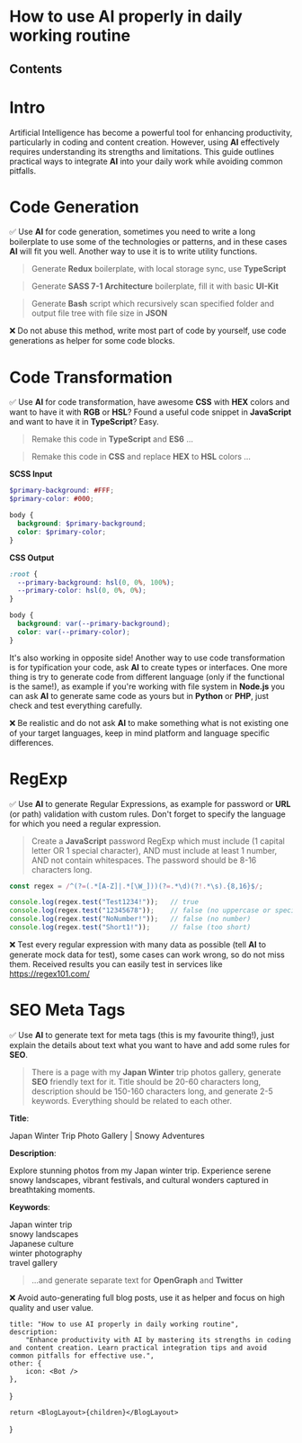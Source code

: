 
# How to use AI properly in daily working routine

## Contents

# Intro

Artificial Intelligence has become a powerful tool for enhancing productivity, particularly in coding and content creation. However, using **AI** effectively requires understanding its strengths and limitations. This guide outlines practical ways to integrate **AI** into your daily work while avoiding common pitfalls.

# Code Generation

✅ Use **AI** for code generation, sometimes you need to write a long boilerplate to use some of the technologies or patterns, and in these cases **AI** will fit you well. Another way to use it is to write utility functions.

> Generate **Redux** boilerplate, with local storage sync, use **TypeScript**

> Generate **SASS 7-1 Architecture** boilerplate, fill it with basic **UI-Kit**

> Generate **Bash** script which recursively scan specified folder and output file tree with file size in **JSON**

❌ Do not abuse this method, write most part of code by yourself, use code generations as helper for some code blocks.

# Code Transformation

✅ Use **AI** for code transformation, have awesome **CSS** with **HEX** colors and want to have it with **RGB** or **HSL**? Found a useful code snippet in **JavaScript** and want to have it in **TypeScript**? Easy.

> Remake this code in **TypeScript** and **ES6** ...

> Remake this code in **CSS** and replace **HEX** to **HSL** colors ...

**SCSS Input**

``` scss
$primary-background: #FFF;
$primary-color: #000;

body {
  background: $primary-background;
  color: $primary-color;
}
```

**CSS Output**

``` css
:root {
  --primary-background: hsl(0, 0%, 100%);
  --primary-color: hsl(0, 0%, 0%);
}

body {
  background: var(--primary-background);
  color: var(--primary-color);
}
```

It's also working in opposite side! Another way to use code transformation is for typification your code, ask **AI** to create types or interfaces. One more thing is try to generate code from different language (only if the functional is the same!), as example if you're working with file system in **Node.js** you can ask **AI** to generate same code as yours but in **Python** or **PHP**, just check and test everything carefully.

❌ Be realistic and do not ask **AI** to make something what is not existing one of your target languages, keep in mind platform and language specific differences.

# RegExp

✅ Use **AI** to generate Regular Expressions, as example for password or **URL** (or path) validation with custom rules. Don't forget to specify the language for which you need a regular expression.

> Create a **JavaScript** password RegExp which must include (1 capital letter OR 1 special character), AND must include at least 1 number, AND not contain whitespaces. The password should be 8-16 characters long.

``` javascript
const regex = /^(?=(.*[A-Z]|.*[\W_]))(?=.*\d)(?!.*\s).{8,16}$/;

console.log(regex.test("Test1234!"));   // true
console.log(regex.test("12345678"));    // false (no uppercase or special character)
console.log(regex.test("NoNumber!"));   // false (no number)
console.log(regex.test("Short1!"));     // false (too short)
```

❌ Test every regular expression with many data as possible (tell **AI** to generate mock data for test), some cases can work wrong, so do not miss them. Received results you can easily test in services like https://regex101.com/

# SEO Meta Tags

✅ Use **AI** to generate text for meta tags (this is my favourite thing!), just explain the details about text what you want to have and add some rules for **SEO**.

> There is a page with my **Japan Winter** trip photos gallery, generate **SEO** friendly text for it. Title should be 20-60 characters long, description should be 150-160 characters long, and generate 2-5 keywords. Everything should be related to each other.

**Title**:

Japan Winter Trip Photo Gallery | Snowy Adventures

**Description**:

Explore stunning photos from my Japan winter trip. Experience serene snowy landscapes, vibrant festivals, and cultural wonders captured in breathtaking moments.

**Keywords**:

Japan winter trip\
snowy landscapes\
Japanese culture\
winter photography\
travel gallery

> ...and generate separate text for **OpenGraph** and **Twitter**

❌ Avoid auto-generating full blog posts, use it as helper and focus on high quality and user value.

	title: "How to use AI properly in daily working routine",
	description:
		"Enhance productivity with AI by mastering its strengths in coding and content creation. Learn practical integration tips and avoid common pitfalls for effective use.",
	other: {
		icon: <Bot />
	},
}

	return <BlogLayout>{children}</BlogLayout>
}
